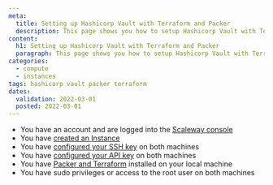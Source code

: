 ```yaml
---
meta:
  title: Setting up Hashicorp Vault with Terraform and Packer
  description: This page shows you how to setup Hashicorp Vault with Terraform and Packer
content:
  h1: Setting up Hashicorp Vault with Terraform and Packer
  paragraph: This page shows you how to setup Hashicorp Vault with Terraform and Packer
categories:
  - compute
  - instances
tags: hashicorp vault packer terraform
dates:
  validation: 2022-03-01
  posted: 2022-03-01
---
```


<Message type="requirement">

- You have an account and are logged into the [Scaleway console](https://console.scaleway.com)
- You have [created an Instance](/compute/instances/how-to/create-an-instance/)
- You have [configured your SSH key](/console/my-project/how-to/create-ssh-key/) on both machines
- You have [configured your API key](/console/my-project/how-to/generate-api-key/) on both machines
- You have [Packer and Terraform](/tutorials/deploy-instances-packer-terraform/) installed on your local machine
- You have sudo privileges or access to the root user on both machines

</Message>
